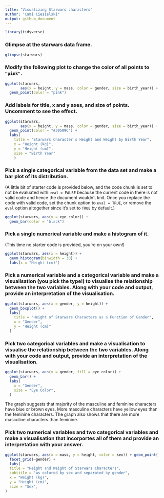 ```yaml
---
title: "Visualizing Starwars characters"
author: "Cami Ciesielski"
output: github_document
---
```


```r
library(tidyverse)
```

### Glimpse at the starwars data frame.

```r
glimpse(starwars)
```

### Modify the following plot to change the color of all points to `"pink"`.

```r
ggplot(starwars, 
       aes(x = height, y = mass, color = gender, size = birth_year)) +
  geom_point(color = "pink")
```

### Add labels for title, x and y axes, and size of points. Uncomment to see the effect.

```r
ggplot(starwars, 
       aes(x = height, y = mass, color = gender, size = birth_year)) +
  geom_point(color = "#30509C") +
  labs(
    title = "Starwars Character's Height and Weight by Birth Year",
    x = "Weight (kg)", 
    y = "Height (cm)",
    size = "Birth Year"
    )
```

### Pick a single categorical variable from the data set and make a bar plot of its distribution.

(A little bit of starter code is provided below, and the code chunk is set to not be evaluated with `eval = FALSE` because the current code in there is not valid code and hence the document wouldn't knit. Once you replace the code with valid code, set the chunk option to `eval = TRUE`, or remove the `eval` option altogether since it's set to `TRUE` by default.)

```r
ggplot(starwars, aes(x = eye_color)) +
  geom_bar(color = "black")
```

### Pick a single numerical variable and make a histogram of it.

(This time no starter code is provided, you're on your own!)

```r
ggplot(starwars, aes(x = height)) +
  geom_histogram(binwidth = 30) +
  labs(x = "Height (cm)")
```

### Pick a numerical variable and a categorical variable and make a visualisation (you pick the type!) to visualise the relationship between the two variables. Along with your code and output, provide an interpretation of the visualisation.

```r
ggplot(starwars, aes(x = gender, y = height)) + 
  geom_boxplot() +
  labs(
    title = "Height of Starwars Characters as a Function of Gender",
    x = "Gender",
    y = "Height (cm)"
  )
```

### Pick two categorical variables and make a visualisation to visualise the relationship between the two variables. Along with your code and output, provide an interpretation of the visualisation.

```r
ggplot(starwars, aes(x = gender, fill = eye_color)) + 
  geom_bar() +
  labs(
    x = "Gender", 
    size = "Eye Color",
  )
```
The graph suggests that majority of the masculine and feminine characters have blue or brown eyes. More masculine characters have yellow eyes than the feminine characters. The graph also shows that there are more masculine characters than feminine.  

### Pick two numerical variables and two categorical variables and make a visualisation that incorportes all of them and provide an interpretation with your answer.

```r
ggplot(starwars, aes(x = mass, y = height, color = sex)) + geom_point() +
  facet_grid(~gender) +
  labs(
  title = "Height and Weight of Starwars Characters", 
  subtitle = "as colored by sex and separated by gender",
  x = "Weight (kg)",
  y = "Height (cm)",
  size = "Sex",
) 
```
